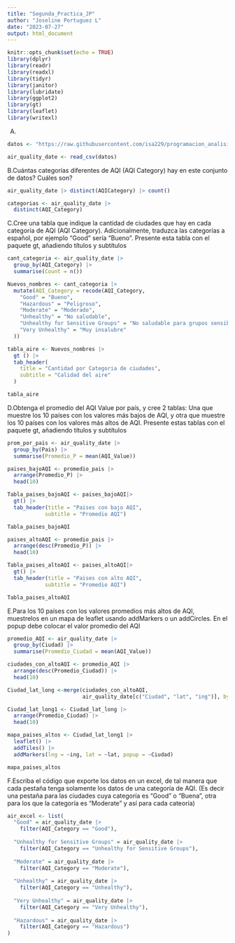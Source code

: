 ```yaml
---
title: "Segunda_Practica_JP"
author: "Joseline Portuguez L"
date: "2023-07-27"
output: html_document
---
```


```r
knitr::opts_chunk$set(echo = TRUE)
library(dplyr)
library(readr)
library(readxl)
library(tidyr)
library(janitor) 
library(lubridate) 
library(ggplot2)
library(gt)
library(leaflet)
library(writexl)

```

A.
```r
datos <- "https://raw.githubusercontent.com/isa229/programacion_analisis_datos_ii/main/air_quality_index.csv"

air_quality_date <- read_csv(datos)

```

B.Cuántas categorías diferentes de AQI (AQI Category) hay en este conjunto de datos? Cuáles son?

```r
air_quality_date |> distinct(AQICategory) |> count()

```

```r
categorias <- air_quality_date |> 
  distinct(AQI_Category)
```


C.Cree una tabla que indique la cantidad de ciudades que hay en cada categoría de AQI (AQI Category).
Adicionalmente, traduzca las categorías a español, por ejemplo “Good” sería “Bueno”. Presente esta
tabla con el paquete gt, añadiendo títulos y subtítulos

```r
cant_categoria <- air_quality_date |> 
  group_by(AQI_Category) |> 
  summarise(Count = n())
```

```r
Nuevos_nombres <- cant_categoria |> 
  mutate(AQI_Category = recode(AQI_Category,
    "Good" = "Bueno",
    "Hazardous" = "Peligroso",
    "Moderate" = "Moderado",
    "Unhealthy" = "No saludable",
    "Unhealthy for Sensitive Groups" = "No saludable para grupos sensibles",
    "Very Unhealthy" = "Muy insalubre"
  ))
```

```r
tabla_aire <- Nuevos_nombres |> 
  gt () |>  
  tab_header(
    title = "Cantidad por Categoria de ciudades",
    subtitle = "Calidad del aire"
  )
```

```r
tabla_aire
```


D.Obtenga el promedio del AQI Value por país, y cree 2 tablas: Una que muestre los 10 países con los
valores más bajos de AQI, y otra que muestre los 10 países con los valores más altos de AQI. Presente
estas tablas con el paquete gt, añadiendo títulos y subtítulos

```r
prom_por_pais <- air_quality_date |> 
  group_by(Pais) |> 
  summarise(Promedio_P = mean(AQI_Value))
```

```r
paises_bajoAQI <- promedio_pais |> 
  arrange(Promedio_P) |> 
  head(10)
```

```r
Tabla_paises_bajoAQI <- paises_bajoAQI|> 
  gt() |> 
  tab_header(title = "Paises con bajo AQI", 
            subtitle = "Promedio AQI") 

Tabla_paises_bajoAQI
```

```r
paises_altoAQI <- promedio_pais |> 
  arrange(desc(Promedio_P)) |> 
  head(10)
```

```r
Tabla_paises_altoAQI <- paises_altoAQI|> 
  gt() |> 
  tab_header(title = "Paises con alto AQI", 
            subtitle = "Promedio AQI") 

Tabla_paises_altoAQI
```


E.Para los 10 países con los valores promedios más altos de AQI, muestrelos en un mapa de leaflet usando
addMarkers o un addCircles. En el popup debe colocar el valor promedio del AQI

```r
promedio_AQI <- air_quality_date |> 
  group_by(Ciudad) |> 
  summarise(Promedio_Ciudad = mean(AQI_Value))
```

```r
ciudades_con_altoAQI <- promedio_AQI |> 
  arrange(desc(Promedio_Ciudad)) |> 
  head(10)
```

```r
Ciudad_lat_long <-merge(ciudades_con_altoAQI, 
                        air_quality_date[c("Ciudad", "lat", "ing")], by = "Ciudad")
```

```r
Ciudad_lat_long1 <- Ciudad_lat_long |> 
  arrange(Promedio_Ciudad) |> 
  head(10)

```

```r
mapa_paises_altos <- Ciudad_lat_long1 |>
  leaflet() |>
  addTiles() |>
  addMarkers(lng = ~ing, lat = ~lat, popup = ~Ciudad)

mapa_paises_altos
```



F.Escriba el código que exporte los datos en un excel, de tal manera que cada pestaña tenga solamente
los datos de una categoría de AQI. (Es decir una pestaña para las ciudades cuya categoría es “Good”
o “Buena”, otra para los que la categoría es “Moderate” y así para cada cateoría) 

```r
air_excel <- list(
  "Good" = air_quality_date |> 
    filter(AQI_Category == "Good"),
  
  "Unhealthy for Sensitive Groups" = air_quality_date |> 
    filter(AQI_Category == "Unhealthy for Sensitive Groups"),
  
  "Moderate" = air_quality_date |> 
    filter(AQI_Category == "Moderate"),
  
  "Unhealthy" = air_quality_date |> 
    filter(AQI_Category == "Unhealthy"),
  
  "Very Unhealthy" = air_quality_date |> 
    filter(AQI_Category == "Very Unhealthy"),
  
  "Hazardous" = air_quality_date |> 
    filter(AQI_Category == "Hazardous")
)
```

